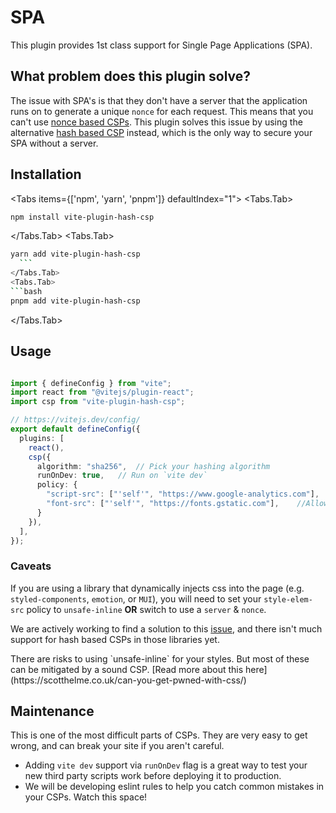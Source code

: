 
# SPA 

This plugin provides 1st class support for Single Page Applications (SPA).

## What problem does this plugin solve?
The issue with SPA's is that they don't have a server that the application runs on to generate a unique `nonce` for each request. This means that you can't use [nonce based CSPs](https://content-security-policy.com/nonce/). 
This plugin solves this issue by using the alternative [hash based CSP](https://content-security-policy.com/hash/) instead, which is the only way to secure your SPA without a server.

## Installation

<Tabs items={['npm', 'yarn', 'pnpm']} defaultIndex="1">
  <Tabs.Tab>
  ```bash
npm install vite-plugin-hash-csp
  ```
  </Tabs.Tab>
  <Tabs.Tab>
  ```bash 
yarn add vite-plugin-hash-csp
    ```
  </Tabs.Tab>
  <Tabs.Tab>
  ```bash
pnpm add vite-plugin-hash-csp
  ```
  </Tabs.Tab>
</Tabs>


## Usage

```ts

import { defineConfig } from "vite";
import react from "@vitejs/plugin-react";
import csp from "vite-plugin-hash-csp";

// https://vitejs.dev/config/
export default defineConfig({
  plugins: [
    react(),
    csp({
      algorithm: "sha256",  // Pick your hashing algorithm
      runOnDev: true,   // Run on `vite dev`
      policy: {
        "script-src": ["'self'", "https://www.google-analytics.com"],    //Allow google analytics to run
        "font-src": ["'self'", "https://fonts.gstatic.com"],    //Allows fonts from Google to load
      }
    }),
  ],
});

```


### Caveats

If you are using a library that dynamically injects css into the page (e.g. `styled-components`, `emotion`, or `MUI`), you will need to set your `style-elem-src` policy to `unsafe-inline` **OR** switch to use a `server` & `nonce`.

We are actively working to find a solution to this [issue](https://github.com/RockiRider/vite-plugin-hash-csp/issues/2), and there isn't much support for hash based CSPs in those libraries yet.

<Callout>
    There are risks to using `unsafe-inline` for your styles. But most of these can be mitigated by a sound CSP. [Read more about this here](https://scotthelme.co.uk/can-you-get-pwned-with-css/)
</Callout>


## Maintenance 

This is one of the most difficult parts of CSPs. They are very easy to get wrong, and can break your site if you aren't careful.
- Adding `vite dev` support via `runOnDev` flag is a great way to test your new third party scripts work before deploying it to production.
- We will be developing eslint rules to help you catch common mistakes in your CSPs. Watch this space!


